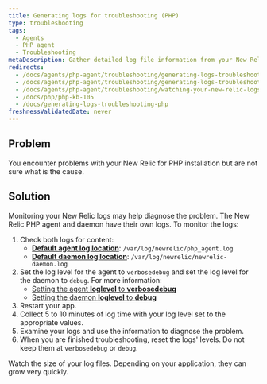 ```yaml
---
title: Generating logs for troubleshooting (PHP)
type: troubleshooting
tags:
  - Agents
  - PHP agent
  - Troubleshooting
metaDescription: Gather detailed log file information from your New Relic for PHP installation to diagnose issues.
redirects:
  - /docs/agents/php-agent/troubleshooting/generating-logs-troubleshooting-php
  - /docs/agents/php-agent/troubleshooting/generating-logs-troubleshooting
  - /docs/agents/php-agent/troubleshooting/watching-your-new-relic-logs
  - /docs/php/php-kb-105
  - /docs/generating-logs-troubleshooting-php
freshnessValidatedDate: never
---
```


## Problem

You encounter problems with your New Relic for PHP installation but are not sure what is the cause.

## Solution

Monitoring your New Relic logs may help diagnose the problem. The New Relic PHP agent and daemon have their own logs. To monitor the logs:

1. Check both logs for content:
   * **[Default agent log location](/docs/apm/agents/php-agent/configuration/php-agent-configuration/#inivar-logfile)**: `/var/log/newrelic/php_agent.log`
   * **[Default daemon log location](/docs/apm/agents/php-agent/configuration/php-agent-configuration/#inivar-daemon-logfile)**: `/var/log/newrelic/newrelic-daemon.log`
2. Set the log level for the agent to `verbosedebug` and set the log level for the daemon to `debug`. For more information:
   * [Setting the agent **loglevel** to **verbosedebug**](/docs/apm/agents/php-agent/configuration/php-agent-configuration/#inivar-loglevel)
   * [Setting the daemon **loglevel** to **debug**](/docs/apm/agents/php-agent/configuration/php-agent-configuration/#inivar-daemon-loglevel)
3. Restart your app.
4. Collect 5 to 10 minutes of log time with your log level set to the appropriate values.
5. Examine your logs and use the information to diagnose the problem.
6. When you are finished troubleshooting, reset the logs' levels. Do not keep them at `verbosedebug` or `debug`.

<Callout variant="caution">
  Watch the size of your log files. Depending on your application, they can grow very quickly.
</Callout>
